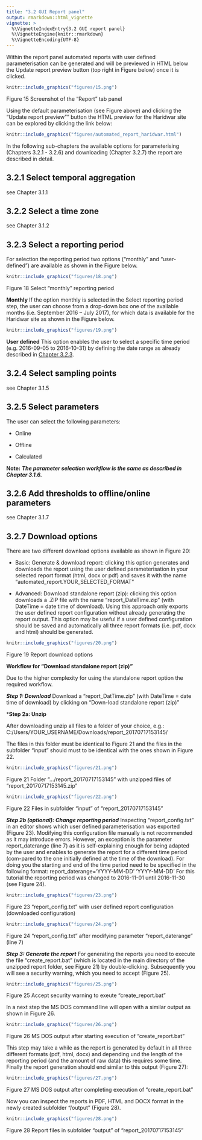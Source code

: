 ```yaml
---
title: "3.2 GUI Report panel"
output: rmarkdown::html_vignette
vignette: >
  %\VignetteIndexEntry{3.2 GUI report panel}
  %\VignetteEngine{knitr::rmarkdown}
  %\VignetteEncoding{UTF-8}
---
```


Within the report panel  automated reports with user defined parameterisation 
can be generated and will be previewed in HTML below the Update report preview 
button (top right in Figure below) once it is clicked. 
 
```r
knitr::include_graphics("figures/15.png")
```
Figure 15 Screenshot of the “Report” tab panel

Using the default parameterisation (see Figure above) and clicking the "Update 
report preview"" button the HTML preview for the Haridwar site can be explored 
by clicking the link below:
```r
knitr::include_graphics("figures/automated_report_haridwar.html")
```

In the following sub-chapters the available options for parameterising 
(Chapters 3.2.1 - 3.2.6) and downloading (Chapter 3.2.7) the report are described 
in detail. 


## 3.2.1	Select temporal aggregation
see Chapter 3.1.1

## 3.2.2	Select a time zone
see Chapter 3.1.2

## 3.2.3	Select a reporting period
For selection the reporting period two  options (“monthly” and “user-defined”) 
are available as shown in the Figure below. 

```r
knitr::include_graphics("figures/18.png")
```
Figure 18 Select “monthly” reporting period

**Monthly** 
If the option monthly is selected in the Select reporting period step, the user 
can choose from a drop-down box one of the available months (i.e. September 2016 
– July 2017), for which data is available for the Haridwar site as shown in the 
Figure below.
 
```r
knitr::include_graphics("figures/19.png")
```

**User defined**
This option enables the user to select a specific time period (e.g. 2016-09-05 
to 2016-10-31) by defining the date range as already described in [Chapter 3.2.3](##3-2-3-select-a-reporting-period).

## 3.2.4	Select sampling points 

see Chapter 3.1.5

## 3.2.5	Select parameters 

The user can select the following parameters: 

-	Online

-	Offline 

-	Calculated 

**Note:**
***The parameter selection workflow is the same as described in Chapter 3.1.6.***

## 3.2.6	Add thresholds to offline/online parameters

see Chapter 3.1.7

## 3.2.7	Download options

There are two different download options available as shown in Figure 20: 

-	Basic: Generate & download report: clicking this option generates and downloads 
the report using the user defined parameterisation in your selected report format 
(html, docx or pdf) and saves it with the name “automated_report.YOUR_SELECTED_FORMAT”

-	Advanced: Download standalone report (zip): clicking this option downloads a 
.ZIP file with the name “report_DateTime.zip” (with DateTime = date time of 
download). Using this approach only exports the user defined report configuration 
without already generating the report output. This option may be useful if a user 
defined configuration should be saved and automatically all three report formats 
(i.e. pdf, docx and html) should be generated. 
 
```r
knitr::include_graphics("figures/20.png")
```
Figure 19 Report download options

**Workflow for “Download standalone report (zip)”**

Due to the higher complexity for using the standalone report option the required 
workflow.

***Step 1: Download*** 
Download a “report_DatTime.zip” (with DateTime = date time of download)  by 
clicking on “Down-load standalone report (zip)”

***Step 2a: Unzip**

After downloading unzip all files to a folder of your choice, e.g.: 
C:/Users/YOUR_USERNAME/Downloads/report_20170717153145/

The files in this folder must be identical to Figure 21 and the files in the 
subfolder “input” should must to be identical with the ones shown in Figure 22.
 
```r
knitr::include_graphics("figures/21.png")
```

Figure 21 Folder “…/report_20170717153145” with unzipped files of “report_20170717153145.zip”

```r
knitr::include_graphics("figures/22.png")
```
Figure 22 Files in subfolder “input” of “report_20170717153145”

***Step 2b (optional): Change reporting period*** 
Inspecting “report_config.txt” in an editor shows which user defined 
parameterisation was exported (Figure 23). Modifying this configuration file 
manually is not recommended as it may introduce errors. 
However, an exception is the parameter report_daterange (line 7) as it is 
self-explaining enough for being adapted by the user and enables to generate 
the report for a different time period (com-pared to the one initially defined 
at the time of the download). 
For doing you the starting and end of the time period need to be specified in 
the following format: 
report_daterange='YYYY-MM-DD' 'YYYY-MM-DD' 
For this tutorial the reporting period was changed to 2016-11-01 until 2016-11-30 
(see Figure 24). 

```r
knitr::include_graphics("figures/23.png")
```

Figure 23 “report_config.txt” with user defined report configuration (downloaded configuration) 

```r
knitr::include_graphics("figures/24.png")
```
Figure 24 “report_config.txt” after modifying parameter “report_daterange” (line 7) 

***Step 3: Generate the report***
For generating the reports you need to execute the file “create_report.bat” 
(which is located in the main directory of the unzipped report folder, see 
Figure 21) by double-clicking. Subsequently you will see a security warning, 
which you need to accept (Figure 25).


```r
knitr::include_graphics("figures/25.png")
```
Figure 25 Accept security warning to exeute “create_report.bat”

In a next step the MS DOS command line will open with a similar output as shown in Figure 26. 


```r
knitr::include_graphics("figures/26.png")
```
Figure 26 MS DOS output after starting execution of “create_report.bat”


This step may take a while as the report is generated by default in all three 
different formats (pdf, html, docx) and depending und the length of the 
reporting period (and the amount of raw data) this requires some time.
Finally the report generation should end similar to this output (Figure 27):

```r
knitr::include_graphics("figures/27.png")
```
Figure 27 MS DOS output after completing execution of “create_report.bat”


Now you can inspect the reports in PDF, HTML and DOCX format in the newly 
created subfolder “/output” (Figure 28).

```r
knitr::include_graphics("figures/28.png")
```
Figure 28 Report files in subfolder “output” of “report_20170717153145”
